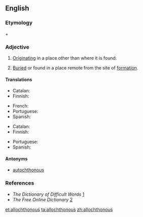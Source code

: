 ==English==

===Etymology===
{{etyl|grc|en}} {{term|ἄλλος||other|lang=grc}} + {{term|χθών||earth, ground|lang=grc}}

===Adjective===
{{en-adj|-}}

# [[originate|Originating]] in a place other than where it is found.
# {{context|geology|lang=en}} [[buried|Buried]] or found in a place remote from the site of [[formation]].

====Translations====
{{trans-top|originating in a place other than where it is found}}
* Catalan: {{t+|ca|al·lòcton|m}}
* Finnish: {{t+|fi|vierasperäinen}}
{{trans-mid}}
* French: {{t+|fr|allogène}}
* Portuguese: {{t+|pt|alóctone}}
* Spanish: {{t+|es|alóctono}}
{{trans-bottom}}

{{trans-top|geology: being far from the place of formation}}
* Catalan: {{t+|ca|al·lòcton|m}}
* Finnish: {{t|fi|alloktoninen}}
{{trans-mid}}
* Portuguese: {{t+|pt|alóctone}}
* Spanish: {{t+|es|alóctono|m}}
{{trans-bottom}}

====Antonyms====
* [[autochthonous]]

===References===
* ''The Dictionary of Difficult Words'' [http://www.tiscali.co.uk/reference/dictionaries/difficultwords/data/d0000625.html]
* ''The Free Online Dictionary'' [http://www.thefreedictionary.com/allochthonous]

[[et:allochthonous]]
[[ta:allochthonous]]
[[zh:allochthonous]]